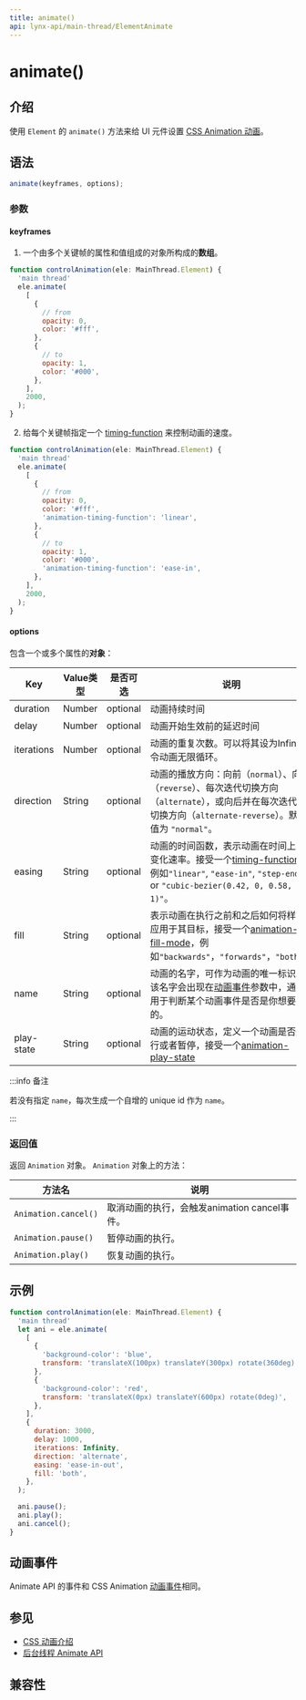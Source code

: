 ```yaml
---
title: animate()
api: lynx-api/main-thread/ElementAnimate
---
```


# animate()

## 介绍

使用 `Element` 的 `animate()` 方法来给 UI 元件设置 [CSS Animation 动画](../../css/properties/animation.mdx)。

## 语法

```js
animate(keyframes, options);
```

### 参数

#### keyframes

1. 一个由多个关键帧的属性和值组成的对象所构成的**数组**。

```js
function controlAnimation(ele: MainThread.Element) {
  'main thread'
  ele.animate(
    [
      {
        // from
        opacity: 0,
        color: '#fff',
      },
      {
        // to
        opacity: 1,
        color: '#000',
      },
    ],
    2000,
  );
}
```

2. 给每个关键帧指定一个 [timing-function](../../css/properties/animation-timing-function) 来控制动画的速度。

```js
function controlAnimation(ele: MainThread.Element) {
  'main thread'
  ele.animate(
    [
      {
        // from
        opacity: 0,
        color: '#fff',
        'animation-timing-function': 'linear',
      },
      {
        // to
        opacity: 1,
        color: '#000',
        'animation-timing-function': 'ease-in',
      },
    ],
    2000,
  );
}
```

#### options

包含一个或多个属性的**对象**：

| Key        | Value类型 | 是否可选 | 说明                                                                                                                                                                                                      | 默认值          |
| ---------- | --------- | -------- | --------------------------------------------------------------------------------------------------------------------------------------------------------------------------------------------------------- | --------------- |
| duration   | Number    | optional | 动画持续时间                                                                                                                                                                                              | 0               |
| delay      | Number    | optional | 动画开始生效前的延迟时间                                                                                                                                                                                  | 0               |
| iterations | Number    | optional | 动画的重复次数。可以将其设为Infinity令动画无限循环。                                                                                                                                                      | 1               |
| direction  | String    | optional | 动画的播放方向：向前（`normal`）、向后（`reverse`）、每次迭代切换方向（`alternate`），或向后并在每次迭代后切换方向（`alternate-reverse`）。默认值为 `"normal"`。                                          | `"normal"`      |
| easing     | String    | optional | 动画的时间函数，表示动画在时间上的变化速率。接受一个[timing-function](../../css/properties/animation-timing-function)，例如`"linear"`, `"ease-in"`, `"step-end"`, or `"cubic-bezier(0.42, 0, 0.58, 1)"`。 | `"linear"`      |
| fill       | String    | optional | 表示动画在执行之前和之后如何将样式应用于其目标，接受一个[animation-fill-mode](../../css/properties/animation-fill-mode)，例如`"backwards"`，`"forwards"`，`"both"`。                                      | `"none"`        |
| name       | String    | optional | 动画的名字，可作为动画的唯一标识。该名字会出现在[动画事件](../event/animation-event#animation-动画)参数中，通常用于判断某个动画事件是否是你想要的。                                                       | 内部的unique ID |
| play-state | String    | optional | 动画的运动状态，定义一个动画是否运行或者暂停，接受一个[animation-play-state](../../css/properties/animation-play-state)                                                                                   | running         |

:::info 备注

若没有指定 `name`，每次生成一个自增的 unique id 作为 `name`。

:::

### 返回值

返回 `Animation` 对象。
`Animation` 对象上的方法：

| 方法名               | 说明                                         |
| -------------------- | -------------------------------------------- |
| `Animation.cancel()` | 取消动画的执行，会触发animation cancel事件。 |
| `Animation.pause()`  | 暂停动画的执行。                             |
| `Animation.play()`   | 恢复动画的执行。                             |

## 示例

```js
function controlAnimation(ele: MainThread.Element) {
  'main thread'
  let ani = ele.animate(
    [
      {
        'background-color': 'blue',
        transform: 'translateX(100px) translateY(300px) rotate(360deg)',
      },
      {
        'background-color': 'red',
        transform: 'translateX(0px) translateY(600px) rotate(0deg)',
      },
    ],
    {
      duration: 3000,
      delay: 1000,
      iterations: Infinity,
      direction: 'alternate',
      easing: 'ease-in-out',
      fill: 'both',
    },
  );

  ani.pause();
  ani.play();
  ani.cancel();
}

```

## 动画事件

Animate API 的事件和 CSS Animation [动画事件](../event/animation-event#animation-动画)相同。

## 参见

- [CSS 动画介绍](../../../guide/styling/animation.mdx)
- [后台线程 Animate API](../lynx/lynx-animate-api.mdx)

## 兼容性


<APITable />
